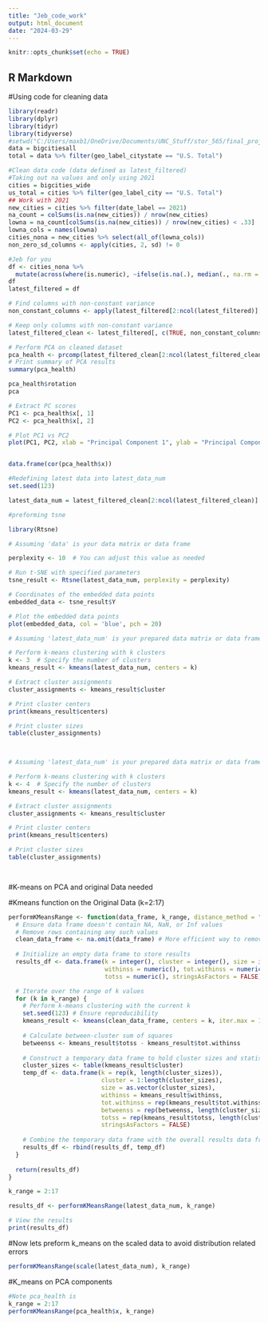 ```yaml
---
title: "Jeb_code_work"
output: html_document
date: "2024-03-29"
---
```


```r
knitr::opts_chunk$set(echo = TRUE)
```

## R Markdown











#Using code for cleaning data
```r
library(readr)
library(dplyr)
library(tidyr)
library(tidyverse)
#setwd("C:/Users/maxb1/OneDrive/Documents/UNC_Stuff/stor_565/final_project")
data = bigcitiesall
total = data %>% filter(geo_label_citystate == "U.S. Total")
```




```r
#Clean data code (data defined as latest_filtered)
#Taking out na values and only using 2021
cities = bigcities_wide
us_total = cities %>% filter(geo_label_city == "U.S. Total")
## Work with 2021 
new_cities = cities %>% filter(date_label == 2021)
na_count = colSums(is.na(new_cities)) / nrow(new_cities)
lowna = na_count[colSums(is.na(new_cities)) / nrow(new_cities) < .33]
lowna_cols = names(lowna)
cities_nona = new_cities %>% select(all_of(lowna_cols))
non_zero_sd_columns <- apply(cities, 2, sd) != 0

#Jeb for you
df <- cities_nona %>%
  mutate(across(where(is.numeric), ~ifelse(is.na(.), median(., na.rm = TRUE), .)))
df
latest_filtered = df
```
```r
# Find columns with non-constant variance
non_constant_columns <- apply(latest_filtered[2:ncol(latest_filtered)], 2, function(x) var(x) != 0)

# Keep only columns with non-constant variance
latest_filtered_clean <- latest_filtered[, c(TRUE, non_constant_columns)]

# Perform PCA on cleaned dataset
pca_health <- prcomp(latest_filtered_clean[2:ncol(latest_filtered_clean)], scale = TRUE)
# Print summary of PCA results
summary(pca_health)
```


```r
pca_health$rotation
pca
```


```r
# Extract PC scores
PC1 <- pca_health$x[, 1]
PC2 <- pca_health$x[, 2]

# Plot PC1 vs PC2
plot(PC1, PC2, xlab = "Principal Component 1", ylab = "Principal Component 2", main = "PC1 vs PC2")


data.frame(cor(pca_health$x))
```


```r
#Redefining latest data into latest_data_num
set.seed(123)

latest_data_num = latest_filtered_clean[2:ncol(latest_filtered_clean)]

#preforming tsne

library(Rtsne)

# Assuming 'data' is your data matrix or data frame

perplexity <- 10  # You can adjust this value as needed

# Run t-SNE with specified parameters
tsne_result <- Rtsne(latest_data_num, perplexity = perplexity)

# Coordinates of the embedded data points
embedded_data <- tsne_result$Y

# Plot the embedded data points
plot(embedded_data, col = 'blue', pch = 20)

```



```r
# Assuming 'latest_data_num' is your prepared data matrix or data frame

# Perform k-means clustering with k clusters
k <- 3  # Specify the number of clusters
kmeans_result <- kmeans(latest_data_num, centers = k)

# Extract cluster assignments
cluster_assignments <- kmeans_result$cluster

# Print cluster centers
print(kmeans_result$centers)

# Print cluster sizes
table(cluster_assignments)

 

```


```r

# Assuming 'latest_data_num' is your prepared data matrix or data frame

# Perform k-means clustering with k clusters
k <- 4  # Specify the number of clusters
kmeans_result <- kmeans(latest_data_num, centers = k)

# Extract cluster assignments
cluster_assignments <- kmeans_result$cluster

# Print cluster centers
print(kmeans_result$centers)

# Print cluster sizes
table(cluster_assignments)

 

```

#K-means on PCA and original Data needed

#Kmeans function on the Original Data (k=2:17)
```r
performKMeansRange <- function(data_frame, k_range, distance_method = "euclidean") {
  # Ensure data frame doesn't contain NA, NaN, or Inf values
  # Remove rows containing any such values
  clean_data_frame <- na.omit(data_frame) # More efficient way to remove rows with NA, NaN or Inf
  
  # Initialize an empty data frame to store results
  results_df <- data.frame(k = integer(), cluster = integer(), size = integer(), 
                           withinss = numeric(), tot.withinss = numeric(), betweenss = numeric(), 
                           totss = numeric(), stringsAsFactors = FALSE)

  # Iterate over the range of k values
  for (k in k_range) {
    # Perform k-means clustering with the current k
    set.seed(123) # Ensure reproducibility
    kmeans_result <- kmeans(clean_data_frame, centers = k, iter.max = 1000, nstart = 25)
    
    # Calculate between-cluster sum of squares
    betweenss <- kmeans_result$totss - kmeans_result$tot.withinss
    
    # Construct a temporary data frame to hold cluster sizes and statistics for this k
    cluster_sizes <- table(kmeans_result$cluster)
    temp_df <- data.frame(k = rep(k, length(cluster_sizes)), 
                          cluster = 1:length(cluster_sizes), 
                          size = as.vector(cluster_sizes), 
                          withinss = kmeans_result$withinss, 
                          tot.withinss = rep(kmeans_result$tot.withinss, length(cluster_sizes)),
                          betweenss = rep(betweenss, length(cluster_sizes)),
                          totss = rep(kmeans_result$totss, length(cluster_sizes)), 
                          stringsAsFactors = FALSE)
    
    # Combine the temporary data frame with the overall results data frame
    results_df <- rbind(results_df, temp_df)
  }
  
  return(results_df)
}

k_range = 2:17

results_df <- performKMeansRange(latest_data_num, k_range)

# View the results
print(results_df)

```


#Now lets preform k_means on the scaled data to avoid distribution related errors
```r

performKMeansRange(scale(latest_data_num), k_range)


```







#K_means on PCA components

```r

#Note pca_health is 
k_range = 2:17
performKMeansRange(pca_health$x, k_range)


```








